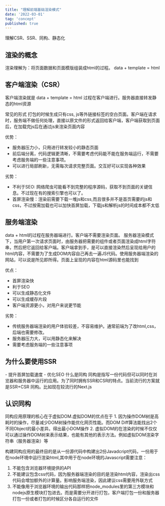 ```yaml
---
title: "理解前端基础渲染模式"
date: '2022-03-01'
tag: 'concept'
published: true
---
```

理解CSR、SSR、同构、静态化

<h2>渲染的概念</h2>
渲染理解为：将页面数据和页面模版组装成html的过程。
<Planet>data + template = html</Planet>

<h2>客户端渲染（CSR）</h2>
客户端渲染就是 data + template = html 过程在客户端进行。服务器直接转发静态的html资源

常见的形式
打包的时候生成只有css, js等外链接标签的空白页面。客户端在请求时，服务端不做任何处理，直接以原文件的形式返回给客户端，客户端获取到页面后，在加载完js后在通过js来渲染页面内容

优势：
- 服务器压力小，只用进行转发较小的静态页面
- 前后端分离，代码逻辑更清晰，不需要考虑代码能不能在服务端运行，不需要考虑服务端的一些注意事项。
- 可以进行局部刷新，无需每次请求完整页面。交互好可以实现各种效果

劣势：
- 不利于SEO: 网络爬虫可能看不到完整的程序源码，获取不到页面的关键信息。不过现在有的搜索引擎也可以了。
- 首屏渲染慢：渲染前需要下载一堆js和css,而且很多并不是首页需要的js和css，不过按需加载也可以加快首屏加载，下载js和解析js的时间成本都不太低

<h2>服务端渲染</h2>
data + html的过程在服务器端进行。客户端不需要渲染页面。
服务器渲染模式下，当用户第一次请求页面时，由服务器把需要的组件或者页面渲染成html字符串，然后把它返回给客户端。客户端拿到手，是可以直接渲染然后呈现给用户的html内容，不需要为了生成DOM内容自己再去一遍JS代码。使用服务器端渲染的网站，可以说是所见即所得。页面上呈现的内容在html源码里也能找到

优点：
- 首屏渲染快
- 利于SEO
- 可以生成静态化文件
- 可以生成缓存片段
- 客户端资源更小，对用户来说更节能

劣势：
- 传统服务器端渲染的用户体验较差，不容易维护。通常前端为了改html,css，后端也需要修改。
- 服务器压力大，可以用静态化来解决
- 需要考虑服务端的一些注意事项

<h2>为什么要使用SSR</h2>
- 提升首屏加载速度
- 优化SEO
什么是同构
同构是指写一份代码但可以同时在浏览器和服务器中运行的应用。为了同时拥有SSR和CSR的特点。当前流行的方案就是SSR+CSR 同构。比如现在较流行的Next.js

<h2>认识同构</h2>
同构应用原理的核心在于虚拟DOM.虚拟DOM的优点在于
1. 因为操作DOM树是高耗时的操作，尽量减少DOM树操作能优化网页性能。而DOM Diff算法能找出2个不同Object的最小差异。得出最小DOM操作
2. 虚拟DOM的在渲染的时候不仅仅可以通过操作DOM树来表示结果，也能有其他的表示方法。例如虚拟DOM渲染字符串（服务器渲染）等

构建同构应用的最终目的是从一份源代码中构建出2份Javadcript代码，一份用于在node环境中运行渲染html,其中用于在node环境的Javascript需要注意：
1. 不能包含浏览器环境提供的API
2. 不能建议包含css代码，因为服务器端渲染的目的是渲染html内容，渲染出css代码会增加额外的计算量。影响服务端渲染，因此建议css需要用外联方式
3. 不能像用于浏览器环境的输出代码那样把node_modules里的第三方模块和nodejs原生模块打包进去。而是需要分开进行打包，客户端打包一份和服务器打包一份或者打包的时候区分各自运行的文件